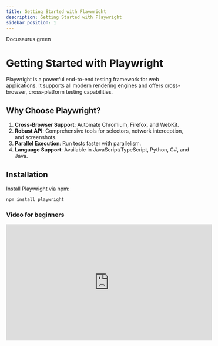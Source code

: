 ```yaml
---
title: Getting Started with Playwright
description: Getting Started with Playwright
sidebar_position: 1
---
```



<Highlight color="#25c2a0">Docusaurus green</Highlight>

# Getting Started with Playwright

Playwright is a powerful end-to-end testing framework for web applications. It supports all modern rendering engines and offers cross-browser, cross-platform testing capabilities.

## Why Choose Playwright?

1. **Cross-Browser Support**: Automate Chromium, Firefox, and WebKit.
2. **Robust API**: Comprehensive tools for selectors, network interception, and screenshots.
3. **Parallel Execution**: Run tests faster with parallelism.
4. **Language Support**: Available in JavaScript/TypeScript, Python, C#, and Java.

## Installation

Install Playwright via npm:

```bash
npm install playwright
```

### Video for beginners
<iframe width="560" height="315" src="https://www.youtube-nocookie.com/embed/Xz6lhEzgI5I?si=NT7ry06DmWx7QAIA" title="YouTube video player" frameborder="0" allow="accelerometer; autoplay; clipboard-write; encrypted-media; gyroscope; picture-in-picture; web-share" referrerpolicy="strict-origin-when-cross-origin" allowfullscreen></iframe>